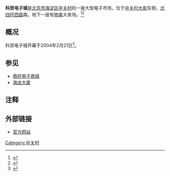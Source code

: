 {{Infobox building
| name                 = 科贸电子城
| location             = [[中关村|中关村]]
| address              = 中关村大街18号<ref name='千龙网'> {{cite news|title=中关村科贸电子城简介 |date=2008-07-23 |url=http://www.qianlong.com/29388/2008/07/23/3402@4555064.htm |work=千龙网 |accessdate=2010-06-06 |language=zh |deadurl=yes |archiveurl=https://web.archive.org/web/20100326064125/http://www.qianlong.com/29388/2008/07/23/3402%404555064.htm |archivedate=2010-03-26 }}</ref>
| location_town        = [[海淀区|海淀区]]
| location_country     = {{flagicon|China}} [[中华人民共和国|中国]]
| floor_count          = 24 <ref name='Heim 2006-02-13'>{{cite news | first = Kristi | last = Heim | title = Businesses scramble to outfox the fakes | date = 2006-02-13 | url = http://seattletimes.nwsource.com/html/chinainfocus/2002801984_chinapiracy13.html | work = The Seattle Times | accessdate = 2010-06-06 | quote = Inside Beijing's 24-story Kemao electronics superstore, where competition is fierce and margins are thin, it's easy to see why price is an issue. | archive-date = 2011-06-29 | archive-url = https://web.archive.org/web/20110629020257/http://seattletimes.nwsource.com/html/chinainfocus/2002801984_chinapiracy13.html | dead-url = no }}</ref>
| floor_area           = 75,000 m<sup>2</sup> <ref name='AML 2004-02-23'>{{cite news | title = New Computer Marketplace Set Up in Beijing | date = 2004-02-23 | publisher = [[AccessMyLibrary|AccessMyLibrary]] | url = http://www.accessmylibrary.com/coms2/summary_0286-20438294_ITM | work = SinoCast China Business Daily News | quote = The total area of Kemao Electronics City is 75 thousand square meters, close to the total area of Beijing's three biggest computer marketplaces, namely, Hailong Building, Pacific Computer City, and Silicon Valley Computer City, combined. | accessdate = 2010-06-06 | archive-date = 2011-03-10 | archive-url = https://web.archive.org/web/20110310073846/http://www.accessmylibrary.com/coms2/summary_0286-20438294_ITM | dead-url = no }}</ref>
| url                  = [http://www.zgccomo.com/ www.zgccomo.com]
| references           = 
}}

'''科贸电子城'''是[[北京市|北京市]][[海淀区|海淀区]][[中关村|中关村]]的一座大型电子市场，位于[[中关村大街|中关村大街]]东侧，[[北京四环路|北四环西路]]南。地下一层有[[物美|物美]]大卖场。<ref name='Burrows 2008-02-12'>{{cite news | first = Peter | last = Burrows | title = Inside the iPhone Gray Market | date = 2008-02-12 | url = http://www.businessweek.com/technology/content/feb2008/tc20080211_152894.htm | work = Bloomberg Businessweek | pages = 1-2 | accessdate = 2010-06-06 | quote =  | archive-date = 2010-01-07 | archive-url = https://web.archive.org/web/20100107181705/http://www.businessweek.com/technology/content/feb2008/tc20080211_152894.htm | dead-url = no }}</ref><ref name='Ren 2009-01-07'> {{cite news|first=Ren |last=Ke |coauthors=Ji Li |title=China's Silicon Valley Faces Tough Time in Financial Crisis |date=2009-01-07 |publisher=[[Zhongguancun_Administrative_Committee|Administrative Committee of Zhongguancun Science Park]] |url=http://www.zgc.gov.cn/english/HighLight/41265.htm |work=Xinhua |accessdate=2010-06-06 |quote= |deadurl=yes |archiveurl=https://web.archive.org/web/20100226173412/http://www.zgc.gov.cn/english/HighLight/41265.htm |archivedate=2010-02-26 }}</ref>

==概况==
科贸电子城开幕于2004年2月21日<ref name='焦点房地产 2004-02-22'>{{cite news | title = 中关村科贸电子城今日开业(图) | date = 2004-02-22 | publisher = [[Sohu|Sohu]] | url = http://jn.focus.cn/newshtml/59370.html | work = 焦点房地产 | accessdate = 2010-06-06 | language = zh | archive-date = 2011-08-19 | archive-url = https://web.archive.org/web/20110819005149/http://jn.focus.cn/newshtml/59370.html | dead-url = no }}</ref>。

==参见==
*[[鼎好电子商城|鼎好电子商城]]
*[[海龙大厦|海龙大厦]]

==注释==
{{reflist}}

==外部链接==
* [https://web.archive.org/web/20100615151652/http://www.zgccomo.com/ 官方网站]




[[Category:中关村|Category:中关村]]